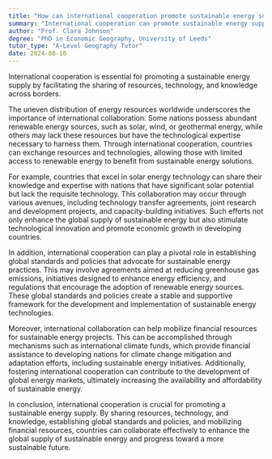 ```yaml
---
title: "How can international cooperation promote sustainable energy supply?"
summary: "International cooperation can promote sustainable energy supply by sharing resources, technology, and knowledge across borders."
author: "Prof. Clara Johnson"
degree: "PhD in Economic Geography, University of Leeds"
tutor_type: "A-Level Geography Tutor"
date: 2024-08-16
---
```


International cooperation is essential for promoting a sustainable energy supply by facilitating the sharing of resources, technology, and knowledge across borders.

The uneven distribution of energy resources worldwide underscores the importance of international collaboration. Some nations possess abundant renewable energy sources, such as solar, wind, or geothermal energy, while others may lack these resources but have the technological expertise necessary to harness them. Through international cooperation, countries can exchange resources and technologies, allowing those with limited access to renewable energy to benefit from sustainable energy solutions.

For example, countries that excel in solar energy technology can share their knowledge and expertise with nations that have significant solar potential but lack the requisite technology. This collaboration may occur through various avenues, including technology transfer agreements, joint research and development projects, and capacity-building initiatives. Such efforts not only enhance the global supply of sustainable energy but also stimulate technological innovation and promote economic growth in developing countries.

In addition, international cooperation can play a pivotal role in establishing global standards and policies that advocate for sustainable energy practices. This may involve agreements aimed at reducing greenhouse gas emissions, initiatives designed to enhance energy efficiency, and regulations that encourage the adoption of renewable energy sources. These global standards and policies create a stable and supportive framework for the development and implementation of sustainable energy technologies.

Moreover, international collaboration can help mobilize financial resources for sustainable energy projects. This can be accomplished through mechanisms such as international climate funds, which provide financial assistance to developing nations for climate change mitigation and adaptation efforts, including sustainable energy initiatives. Additionally, fostering international cooperation can contribute to the development of global energy markets, ultimately increasing the availability and affordability of sustainable energy.

In conclusion, international cooperation is crucial for promoting a sustainable energy supply. By sharing resources, technology, and knowledge, establishing global standards and policies, and mobilizing financial resources, countries can collaborate effectively to enhance the global supply of sustainable energy and progress toward a more sustainable future.
    